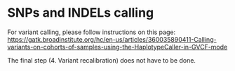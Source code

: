 # SNPs and INDELs calling

For variant calling, please follow instructions on this page: <https://gatk.broadinstitute.org/hc/en-us/articles/360035890411-Calling-variants-on-cohorts-of-samples-using-the-HaplotypeCaller-in-GVCF-mode>

The final step (4. Variant recalibration) does not have to be done.
